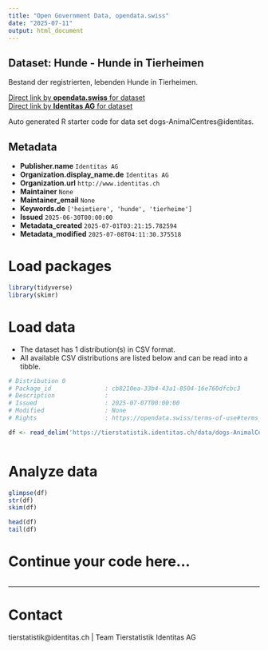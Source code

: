 ```yaml
---
title: "Open Government Data, opendata.swiss"
date: "2025-07-11"
output: html_document
---
```


## Dataset: Hunde - Hunde in Tierheimen

Bestand der registrierten, lebenden Hunde in Tierheimen.

[Direct link by **opendata.swiss** for dataset](https://opendata.swiss/de/dataset/hunde-hunde-in-tierheimen)<br>
[Direct link by **Identitas AG** for dataset](https://tierstatistik.identitas.ch/)

Auto generated R starter code for data set dogs-AnimalCentres@identitas.

## Metadata

- **Publisher.name** `Identitas AG`
- **Organization.display_name.de** `Identitas AG`
- **Organization.url** `http://www.identitas.ch`
- **Maintainer** `None`
- **Maintainer_email** `None`
- **Keywords.de** `['heimtiere', 'hunde', 'tierheime']`
- **Issued** `2025-06-30T00:00:00`
- **Metadata_created** `2025-07-01T03:21:15.782594`
- **Metadata_modified** `2025-07-08T04:11:30.375518`


# Load packages

```r

library(tidyverse)
library(skimr)

```

# Load data

-   The dataset has 1 distribution(s) in CSV format.
-   All available CSV distributions are listed below and can be read into a tibble.

```r

# Distribution 0
# Package_id               : cb8210ea-33b4-43a1-8504-16e760dfcbc3
# Description              : 
# Issued                   : 2025-07-07T00:00:00
# Modified                 : None
# Rights                   : https://opendata.swiss/terms-of-use#terms_by

df <- read_delim('https://tierstatistik.identitas.ch/data/dogs-AnimalCentres.csv')



```

# Analyze data

```r

glimpse(df)
str(df)
skim(df)

head(df)
tail(df)

```

# Continue your code here...

```r

```

------------------------------------------------------------------------

# Contact

tierstatistik@identitas.ch | Team Tierstatistik Identitas AG
